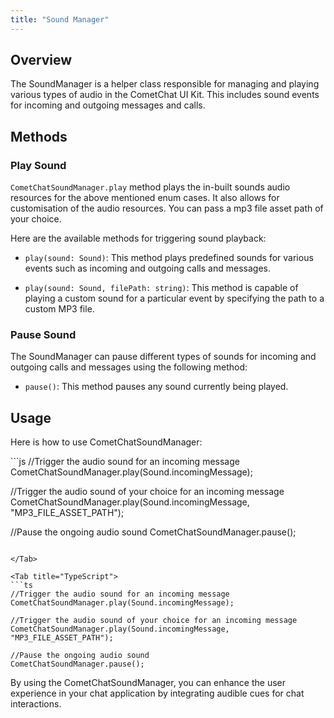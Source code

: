 ```yaml
---
title: "Sound Manager"
---
```


## Overview

The SoundManager is a helper class responsible for managing and playing various types of audio in the CometChat UI Kit. This includes sound events for incoming and outgoing messages and calls.

## Methods

### Play Sound

`CometChatSoundManager.play` method plays the in-built sounds audio resources for the above mentioned enum cases. It also allows for customisation of the audio resources. You can pass a mp3 file asset path of your choice.

Here are the available methods for triggering sound playback:

* `play(sound: Sound)`: This method plays predefined sounds for various events such as incoming and outgoing calls and messages.

* `play(sound: Sound, filePath: string)`: This method is capable of playing a custom sound for a particular event by specifying the path to a custom MP3 file.

### Pause Sound

The SoundManager can pause different types of sounds for incoming and outgoing calls and messages using the following method:

* `pause()`: This method pauses any sound currently being played.

## Usage

Here is how to use CometChatSoundManager:

<Tabs>
<Tab title="JavaScript">
```js
//Trigger the audio sound for an incoming message
CometChatSoundManager.play(Sound.incomingMessage);

//Trigger the audio sound of your choice for an incoming message
CometChatSoundManager.play(Sound.incomingMessage, "MP3_FILE_ASSET_PATH");

//Pause the ongoing audio sound
CometChatSoundManager.pause();
```

</Tab>

<Tab title="TypeScript">
```ts
//Trigger the audio sound for an incoming message
CometChatSoundManager.play(Sound.incomingMessage);

//Trigger the audio sound of your choice for an incoming message
CometChatSoundManager.play(Sound.incomingMessage, "MP3_FILE_ASSET_PATH");

//Pause the ongoing audio sound
CometChatSoundManager.pause();
```

</Tab>

</Tabs>

By using the CometChatSoundManager, you can enhance the user experience in your chat application by integrating audible cues for chat interactions.
